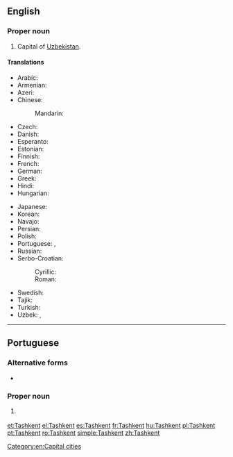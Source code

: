 ==English==
{{wikipedia}}

===Proper noun===
{{en-proper noun}}

# Capital of [[Uzbekistan]].

====Translations====
{{trans-top|capital of Uzbekistan}}
* Arabic: {{t|ar|طشقند|m|tr=Tashqand}}
* Armenian: {{t|hy|Տաշքենդ}}
* Azeri: {{t+|az|Daşkənd}}
* Chinese:
*: Mandarin: {{t+|cmn|塔什干|tr=Tǎshígān|sc=Hani}}
* Czech: {{t+|cs|Taškent|m}}
* Danish: {{t|da|Tasjkent}}
* Esperanto: {{t|eo|Taŝkento}}
* Estonian: {{t+|et|Toshkent}}
* Finnish: {{t+|fi|Taškent}}
* French: {{t+|fr|Tachkent}}
* German: {{t+|de|Taschkent|n}}
* Greek: {{t+|el|Τασκένδη}}
* Hindi: {{t|hi|ताशकंद|tr=tāśkand}}
* Hungarian: {{t+|hu|Taskent}}
{{trans-mid}}
* Japanese: {{t|ja|タシケント|tr=Tashikento}}
* Korean: {{t+|ko|타슈켄트|tr=Tasyukenteu|sc=Hang}}
* Navajo: {{t|nv|Tʼashkʼen}}
* Persian: {{t|fa|تاشکند|tr=Tâškand}}
* Polish: {{t+|pl|Taszkent|m}}
* Portuguese: {{t+|pt|Tashkent|f}}, {{t|pt|Tasquente|f}}
* Russian: {{t+|ru|Ташкент|m|tr=Tašként}}
* Serbo-Croatian:
*: Cyrillic: {{t|sh|Ташкент|m|sc=Cyrl}}
*: Roman: {{t+|sh|Taškent|m}}
* Swedish: {{t|sv|Tasjkent}}
* Tajik: {{t|tg|Тошканд|sc=Cyrl}}
* Turkish: {{t+|tr|Taşkent}}
* Uzbek: {{t|uz|Toshkent}},  {{t|uz|Тошкент|sc=Cyrl}}
{{trans-bottom}}

[[Category:en:Capital cities]]

----

==Portuguese==

===Alternative forms===
* {{l|pt|Tasquente}}

===Proper noun===
{{pt-proper noun|f}}

# {{l|en|Tashkent}} {{gloss|capital of Uzbekistan}}

[[et:Tashkent]]
[[el:Tashkent]]
[[es:Tashkent]]
[[fr:Tashkent]]
[[hu:Tashkent]]
[[pl:Tashkent]]
[[pt:Tashkent]]
[[ro:Tashkent]]
[[simple:Tashkent]]
[[zh:Tashkent]]